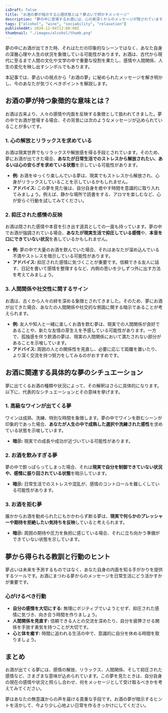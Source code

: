 ```yaml
---
isDraft: false
title: "お酒の夢が暗示する心理状態とは？夢占いで明かすメッセージ"
description: "夢の中に登場するお酒には、心の奥深くからのメッセージが隠されています。お酒が夢に出てきた時、何を意味するのか？そのシンボルを夢占いの観点から紐解き、現実の生活に活かせるヒントをお届けします。"
tags: ["alcohol", "wine", "sociability", "relaxation"]
publishedAt: 2024-12-04T12:00:00Z
thumbnail: "./images/alcohol/thumb.png"
---
```


夢の中にお酒が出てきた時、それはただの印象的なシーンではなく、あなた自身の深層心理や人生の状況を象徴している可能性があります。お酒は、古代から現代に至るまで人間の文化や文学の中で重要な役割を果たし、感情や人間関係、人生の変化を映し出すシンボルでもあります。

本記事では、夢占いの視点から「お酒の夢」に秘められたメッセージを解き明かし、今のあなたが気づくべきポイントを解説します。

<TableOfContents />

<AdUnitToc />

## お酒の夢が持つ象徴的な意味とは？

お酒は古来より、人々の感情や内面を反映する象徴として扱われてきました。夢の中でお酒が登場する場合、その背景には次のようなメッセージが込められていることが多いです。

### 1. 心の解放とリラックスを求めている

お酒は現実世界でもリラックスや解放感を得る手段とされています。そのため、夢にお酒が出てきた場合、<strong>あなたが日常生活でのストレスから解放されたい、あるいは心の安らぎを求めている状態</strong>を示している可能性があります。

- <strong>例:</strong> お酒をゆっくり楽しんでいる夢は、現実でもストレスから解放され、心身がリラックスしていることを示しているかもしれません。
- <strong>アドバイス:</strong> この夢を見た後は、自分自身を癒やす時間を意識的に取り入れてみましょう。例えば、静かな場所で読書をする、アロマを楽しむなど、心が安らぐ行動を試してみてください。

### 2. 抑圧された感情の反映

お酒は隠された感情や本音を引き出す道具としての一面も持っています。夢の中でお酒が強調されている場合、<strong>あなたが現実生活で抑圧している感情</strong>や、<strong>本音を口にできていない状況</strong>を表しているかもしれません。

- <strong>例:</strong> 夢の中で大量のお酒を飲んでいた場合、それはあなたが溜め込んでいる不満やストレスを暗示している可能性があります。
- <strong>アドバイス:</strong> 抑圧された感情に気づくことが重要です。信頼できる友人に話す、日記を書いて感情を整理するなど、内側の思いを少しずつ外に出す方法を考えてみましょう。

### 3. 人間関係や社交性に関するサイン

お酒は、古くから人々の絆を深める象徴とされてきました。そのため、夢にお酒が出てきた場合、あなたの人間関係や社交的な側面に関する暗示であることが考えられます。

- <strong>例:</strong> 友人や知人と一緒に楽しくお酒を飲む夢は、現実での人間関係が良好であることや、新たな友情の芽生えを予感している可能性があります。一方で、孤独感を伴う飲酒の夢は、現実の人間関係において満たされない部分があることを示唆しています。
- <strong>アドバイス:</strong> 周囲の人との関係性を見直し、必要に応じて距離を置いたり、より深く交流を持つ努力をしてみるのがおすすめです。

<AdUnit />

## お酒に関連する具体的な夢のシチュエーション

夢に出てくるお酒の種類や状況によって、その解釈はさらに具体的になります。以下に、代表的なシチュエーションとその意味を挙げます。

### 1. 高級なワインが出てくる夢

ワインは成熟、洗練、特別な時間を象徴します。夢の中でワインを飲むシーンが印象的であった場合、<strong>あなたが人生の中で成熟した選択や洗練された感性</strong>を求めている状態を示唆しています。

- <strong>暗示:</strong> 現実での成長や成功が近づいている可能性があります。

### 2. お酒を飲みすぎる夢

夢の中で酔っぱらってしまった場合、それは<strong>現実で自分を制御できていない状況や、感情に振り回されている状態</strong>を暗示しています。

- <strong>暗示:</strong> 日常生活でのストレスや混乱が、感情のコントロールを難しくしている可能性があります。

### 3. お酒を拒む夢

誰かからお酒を勧められたにもかかわらず断る夢は、<strong>現実で何らかのプレッシャーや期待を拒絶したい気持ちを反映</strong>していると考えられます。

- <strong>暗示:</strong> 周囲の期待や圧力を負担に感じている場合、それに立ち向かう準備ができていない状態を示しています。

<AdUnit />

## 夢から得られる教訓と行動のヒント

夢占いは未来を予測するものではなく、あなた自身の内面を知る手がかりを提供するツールです。お酒にまつわる夢からのメッセージを日常生活にどう活かすかが重要です。

### 心がけるべき行動

- <strong>自分の感情を大切にする:</strong> 無理にポジティブでいようとせず、抑圧された感情に気づき、向き合う時間を作りましょう。
- <strong>人間関係を見直す:</strong> 信頼できる人との交流を深めたり、自分を疲弊させる関係を手放す勇気を持つことが大切です。
- <strong>心と体を癒す:</strong> 時間に追われる生活の中で、意識的に自分を休める時間を取りましょう。

<AdUnit />

## まとめ

お酒が出てくる夢には、感情の解放、リラックス、人間関係、そして抑圧された感情など、さまざまな意味が込められています。この夢を見たときは、自分自身の現在の感情や状況と照らし合わせ、何をメッセージとして受け取るべきかを考えてみてください。

夢はあなたの無意識からの声を届ける貴重な手段です。お酒の夢が暗示するヒントを活かして、今より少し心地よい日常を作るきっかけにしてください。
